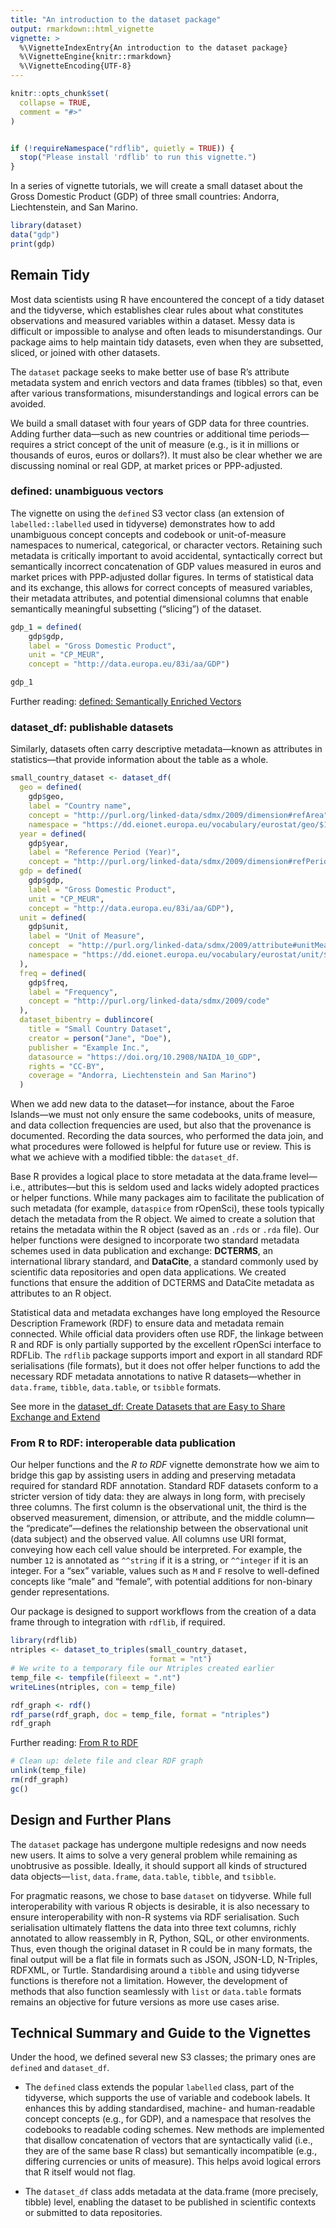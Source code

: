 ```yaml
---
title: "An introduction to the dataset package"
output: rmarkdown::html_vignette
vignette: >
  %\VignetteIndexEntry{An introduction to the dataset package}
  %\VignetteEngine{knitr::rmarkdown}
  %\VignetteEncoding{UTF-8}
---
```


```r
knitr::opts_chunk$set(
  collapse = TRUE,
  comment = "#>"
)


if (!requireNamespace("rdflib", quietly = TRUE)) {
  stop("Please install 'rdflib' to run this vignette.")
}
```

In a series of vignette tutorials, we will create a small dataset about the Gross Domestic Product (GDP) of three small countries: Andorra, Liechtenstein, and San Marino.

```r
library(dataset)
data("gdp")
print(gdp)
```

## Remain Tidy

Most data scientists using R have encountered the concept of a tidy dataset and the tidyverse, which establishes clear rules about what constitutes observations and measured variables within a dataset. Messy data is difficult or impossible to analyse and often leads to misunderstandings. Our package aims to help maintain tidy datasets, even when they are subsetted, sliced, or joined with other datasets.

The `dataset` package seeks to make better use of base R’s attribute metadata system and enrich vectors and data frames (tibbles) so that, even after various transformations, misunderstandings and logical errors can be avoided.

We build a small dataset with four years of GDP data for three countries. Adding further data—such as new countries or additional time periods—requires a strict concept of the unit of measure (e.g., is it in millions or thousands of euros, euros or dollars?). It must also be clear whether we are discussing nominal or real GDP, at market prices or PPP-adjusted. 

### defined: unambiguous vectors
The vignette on using the `defined` S3 vector class (an extension of `labelled::labelled` used in tidyverse) demonstrates how to add unambiguous concept concepts and codebook or unit-of-measure namespaces to numerical, categorical, or character vectors. Retaining such metadata is critically important to avoid accidental, syntactically correct but semantically incorrect concatenation of GDP values measured in euros and market prices with PPP-adjusted dollar figures. In terms of statistical data and its exchange, this allows for correct concepts of measured variables, their metadata attributes, and potential dimensional columns that enable semantically meaningful subsetting ("slicing") of the dataset.

```r
gdp_1 = defined(
    gdp$gdp, 
    label = "Gross Domestic Product", 
    unit = "CP_MEUR", 
    concept = "http://data.europa.eu/83i/aa/GDP")

gdp_1
```


Further reading: [defined: Semantically Enriched Vectors](https://dataset.dataobservatory.eu/articles/defined.html)

### dataset_df: publishable datasets

Similarly, datasets often carry descriptive metadata—known as attributes in statistics—that provide information about the table as a whole.

```r
small_country_dataset <- dataset_df(
  geo = defined(
    gdp$geo,
    label = "Country name",
    concept = "http://purl.org/linked-data/sdmx/2009/dimension#refArea", 
    namespace = "https://dd.eionet.europa.eu/vocabulary/eurostat/geo/$1"), 
  year = defined(
    gdp$year, 
    label = "Reference Period (Year)", 
    concept = "http://purl.org/linked-data/sdmx/2009/dimension#refPeriod"),
  gdp = defined(
    gdp$gdp, 
    label = "Gross Domestic Product", 
    unit = "CP_MEUR", 
    concept = "http://data.europa.eu/83i/aa/GDP"),
  unit = defined(
    gdp$unit,
    label = "Unit of Measure", 
    concept  = "http://purl.org/linked-data/sdmx/2009/attribute#unitMeasure", 
    namespace = "https://dd.eionet.europa.eu/vocabulary/eurostat/unit/$1"
  ),
  freq = defined(
    gdp$freq, 
    label = "Frequency", 
    concept = "http://purl.org/linked-data/sdmx/2009/code"
  ),
  dataset_bibentry = dublincore(
    title = "Small Country Dataset", 
    creator = person("Jane", "Doe"), 
    publisher = "Example Inc.", 
    datasource = "https://doi.org/10.2908/NAIDA_10_GDP", 
    rights = "CC-BY", 
    coverage = "Andorra, Liechtenstein and San Marino")
  )
```

When we add new data to the dataset—for instance, about the Faroe Islands—we must not only ensure the same codebooks, units of measure, and data collection frequencies are used, but also that the provenance is documented. Recording the data sources, who performed the data join, and what procedures were followed is helpful for future use or review. This is what we achieve with a modified tibble: the `dataset_df`.

Base R provides a logical place to store metadata at the data.frame level—i.e., attributes—but this is seldom used and lacks widely adopted practices or helper functions. While many packages aim to facilitate the publication of such metadata (for example, `dataspice` from rOpenSci), these tools typically detach the metadata from the R object. We aimed to create a solution that retains the metadata within the R object (saved as an `.rds` or `.rda` file). Our helper functions were designed to incorporate two standard metadata schemes used in data publication and exchange: **DCTERMS**, an international library standard, and **DataCite**, a standard commonly used by scientific data repositories and open data applications. We created functions that ensure the addition of DCTERMS and DataCite metadata as attributes to an R object.

Statistical data and metadata exchanges have long employed the Resource Description Framework (RDF) to ensure data and metadata remain connected. While official data providers often use RDF, the linkage between R and RDF is only partially supported by the excellent rOpenSci interface to RDFLib. The `rdflib` package supports import and export in all standard RDF serialisations (file formats), but it does not offer helper functions to add the necessary RDF metadata annotations to native R datasets—whether in `data.frame`, `tibble`, `data.table`, or `tsibble` formats.

See more in the [dataset_df: Create Datasets that are Easy to Share Exchange and Extend](https://dataset.dataobservatory.eu/articles/dataset_df.html)

### From R to RDF: interoperable data publication

Our helper functions and the *R to RDF* vignette demonstrate how we aim to bridge this gap by assisting users in adding and preserving metadata required for standard RDF annotation. Standard RDF datasets conform to a stricter version of tidy data: they are always in long form, with precisely three columns. The first column is the observational unit, the third is the observed measurement, dimension, or attribute, and the middle column—the “predicate”—defines the relationship between the observational unit (data subject) and the observed value. All columns use URI format, conveying how each cell value should be interpreted. For example, the number `12` is annotated as `^^string` if it is a string, or `^^integer` if it is an integer. For a “sex” variable, values such as `M` and `F` resolve to well-defined concepts like “male” and “female”, with potential additions for non-binary gender representations.

Our package is designed to support workflows from the creation of a data frame through to integration with `rdflib`, if required.


```r
library(rdflib)
ntriples <- dataset_to_triples(small_country_dataset, 
                               format = "nt")
# We write to a temporary file our Ntriples created earlier
temp_file <- tempfile(fileext = ".nt")
writeLines(ntriples, con = temp_file)

rdf_graph <- rdf()
rdf_parse(rdf_graph, doc = temp_file, format = "ntriples")
rdf_graph
```

Further reading: [From R to RDF](https://dataset.dataobservatory.eu/articles/dataset_df.html)

```r
# Clean up: delete file and clear RDF graph
unlink(temp_file)
rm(rdf_graph)
gc()
```

## Design and Further Plans

The `dataset` package has undergone multiple redesigns and now needs new users. It aims to solve a very general problem while remaining as unobtrusive as possible. Ideally, it should support all kinds of structured data objects—`list`, `data.frame`, `data.table`, `tibble`, and `tsibble`.

For pragmatic reasons, we chose to base `dataset` on tidyverse. While full interoperability with various R objects is desirable, it is also necessary to ensure interoperability with non-R systems via RDF serialisation. Such serialisation ultimately flattens the data into three text columns, richly annotated to allow reassembly in R, Python, SQL, or other environments. Thus, even though the original dataset in R could be in many formats, the final output will be a flat file in formats such as JSON, JSON-LD, N-Triples, RDFXML, or Turtle. Standardising around a `tibble` and using tidyverse functions is therefore not a limitation. However, the development of methods that also function seamlessly with `list` or `data.table` formats remains an objective for future versions as more use cases arise.

## Technical Summary and Guide to the Vignettes

Under the hood, we defined several new S3 classes; the primary ones are `defined` and `dataset_df`.

-    The `defined` class extends the popular `labelled` class, part of the tidyverse, which supports the use of variable and codebook labels. It enhances this by adding standardised, machine- and human-readable concept concepts (e.g., for GDP), and a namespace that resolves the codebooks to readable coding schemes. New methods are implemented that disallow concatenation of vectors that are syntactically valid (i.e., they are of the same base R class) but semantically incompatible (e.g., differing currencies or units of measure). This helps avoid logical errors that R itself would not flag.

-    The `dataset_df` class adds metadata at the data.frame (more precisely, tibble) level, enabling the dataset to be published in scientific contexts or submitted to data repositories.
